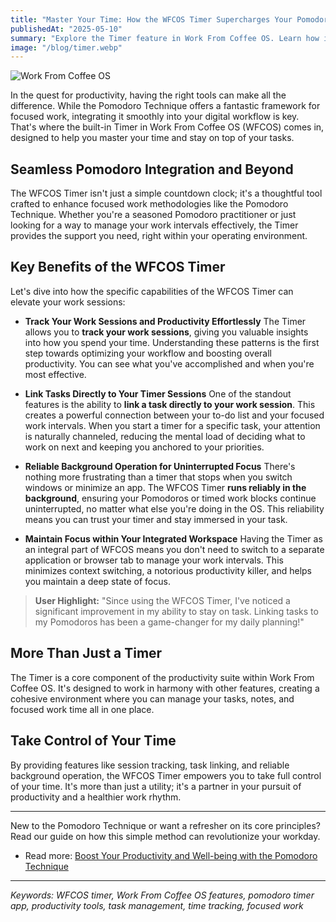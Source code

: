 ```yaml
---
title: "Master Your Time: How the WFCOS Timer Supercharges Your Pomodoro Sessions"
publishedAt: "2025-05-10"
summary: "Explore the Timer feature in Work From Coffee OS. Learn how it helps you track work, link tasks to Pomodoro sessions, and stay focused for peak productivity."
image: "/blog/timer.webp"
---
```


<Image
  src="/blog/timer.webp"
  alt="Work From Coffee OS"
  width={1000}
  height={1000}
/>

In the quest for productivity, having the right tools can make all the difference.
While the Pomodoro Technique offers a fantastic framework for focused work, integrating
it smoothly into your digital workflow is key. That's where the built-in Timer in
Work From Coffee OS (WFCOS) comes in, designed to help you master your time and stay
on top of your tasks.

## Seamless Pomodoro Integration and Beyond

The WFCOS Timer isn't just a simple countdown clock; it's a thoughtful tool crafted to enhance focused work methodologies like the Pomodoro Technique. Whether you're a seasoned Pomodoro practitioner or just looking for a way to manage your work intervals effectively, the Timer provides the support you need, right within your operating environment.

## Key Benefits of the WFCOS Timer

Let's dive into how the specific capabilities of the WFCOS Timer can elevate your work sessions:

- **Track Your Work Sessions and Productivity Effortlessly**
  The Timer allows you to **track your work sessions**, giving you valuable insights into how you spend your time. Understanding these patterns is the first step towards optimizing your workflow and boosting overall productivity. You can see what you've accomplished and when you're most effective.

- **Link Tasks Directly to Your Timer Sessions**
  One of the standout features is the ability to **link a task directly to your work session**. This creates a powerful connection between your to-do list and your focused work intervals. When you start a timer for a specific task, your attention is naturally channeled, reducing the mental load of deciding what to work on next and keeping you anchored to your priorities.

- **Reliable Background Operation for Uninterrupted Focus**
  There's nothing more frustrating than a timer that stops when you switch windows or minimize an app. The WFCOS Timer **runs reliably in the background**, ensuring your Pomodoros or timed work blocks continue uninterrupted, no matter what else you're doing in the OS. This reliability means you can trust your timer and stay immersed in your task.

- **Maintain Focus within Your Integrated Workspace**
  Having the Timer as an integral part of WFCOS means you don't need to switch to a separate application or browser tab to manage your work intervals. This minimizes context switching, a notorious productivity killer, and helps you maintain a deep state of focus.

> **User Highlight:** "Since using the WFCOS Timer, I've noticed a significant
> improvement in my ability to stay on task. Linking tasks to my Pomodoros has
> been a game-changer for my daily planning!"

## More Than Just a Timer

The Timer is a core component of the productivity suite within Work From Coffee OS. It's designed to work in harmony with other features, creating a cohesive environment where you can manage your tasks, notes, and focused work time all in one place.

## Take Control of Your Time

By providing features like session tracking, task linking, and reliable background operation, the WFCOS Timer empowers you to take full control of your time. It's more than just a utility; it's a partner in your pursuit of productivity and a healthier work rhythm.

---

New to the Pomodoro Technique or want a refresher on its core principles? Read our guide on how this simple method can revolutionize your workday.

- Read more: [Boost Your Productivity and Well-being with the Pomodoro Technique](/blog/post/boost-productivity-well-being-pomodoro-technique)

---

_Keywords: WFCOS timer, Work From Coffee OS features, pomodoro timer app, productivity tools, task management, time tracking, focused work_
